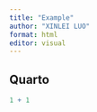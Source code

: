 ```yaml
---
title: "Example"
author: "XINLEI LUO"
format: html
editor: visual
---
```


## Quarto

```r
1 + 1
```
